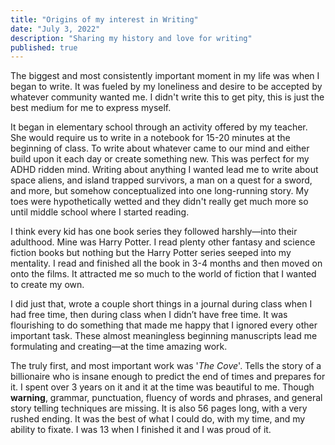 ```yaml
---
title: "Origins of my interest in Writing"
date: "July 3, 2022"
description: "Sharing my history and love for writing"
published: true
---
```


The biggest and most consistently important moment in my life was when I began to write.
It was fueled by my loneliness and desire to be accepted by whatever community wanted me.
I didn't write this to get pity, this is just the best medium for me to express myself.

It began in elementary school through an activity offered by my teacher.
She would require us to write in a notebook for 15-20 minutes at the beginning of class.
To write about whatever came to our mind and either build upon it each day or create something new.
This was perfect for my ADHD ridden mind.
Writing about anything I wanted lead me to write about space aliens, and island trapped survivors, a man on a quest for a sword, and more, but somehow conceptualized into one long-running story.
My toes were hypothetically wetted and they didn't really get much more so until middle school where I started reading.

I think every kid has one book series they followed harshly&mdash;into their adulthood.
Mine was Harry Potter.
I read plenty other fantasy and science fiction books but nothing but the Harry Potter series seeped into my mentality.
I read and finished all the book in 3-4 months and then moved on onto the films.
It attracted me so much to the world of fiction that I wanted to create my own.

I did just that, wrote a couple short things in a journal during class when I had free time, then during class when I didn’t have free time.
It was flourishing to do something that made me happy that I ignored every other important task.
These almost meaningless beginning manuscripts lead me formulating and creating&mdash;at the time amazing work.

The truly first, and most important work was '_The Cove_'.
Tells the story of a billionaire who is insane enough to predict the end of times and prepares for it.
I spent over 3 years on it and it at the time was beautiful to me.
Though **warning**, grammar, punctuation, fluency of words and phrases, and general story telling techniques are missing.
It is also 56 pages long, with a very rushed ending.
It was the best of what I could do, with my time, and my ability to fixate.
I was 13 when I finished it and I was proud of it.
